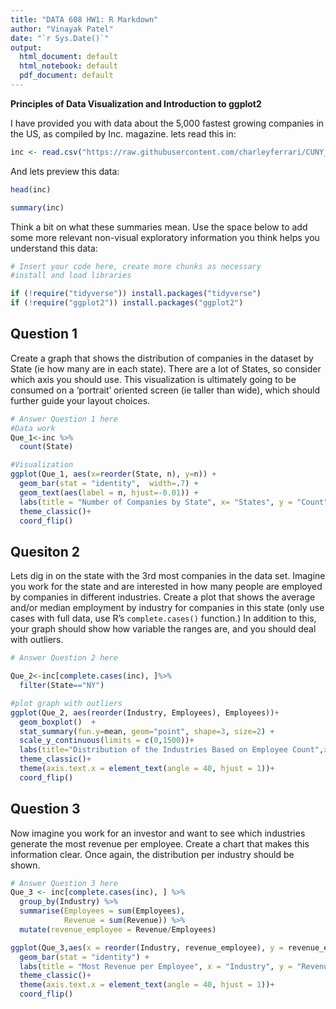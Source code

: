 ---
title: "DATA 608 HW1: R Markdown"
author: "Vinayak Patel"
date: "`r Sys.Date()`"
output:
  html_document: default
  html_notebook: default
  pdf_document: default
---

**Principles of Data Visualization and Introduction to ggplot2**

I have provided you with data about the 5,000 fastest growing companies in the US, as compiled by Inc. magazine. lets read this in:

```{r}

inc <- read.csv("https://raw.githubusercontent.com/charleyferrari/CUNY_DATA_608/master/module1/Data/inc5000_data.csv", header= TRUE)

```

And lets preview this data:

```{r}

head(inc)

```
```{r}

summary(inc)

```

Think a bit on what these summaries mean. Use the space below to add some more relevant non-visual exploratory information you think helps you understand this data:

```{r, echo=FALSE, message=FALSE}

# Insert your code here, create more chunks as necessary
#install and load libraries

if (!require("tidyverse")) install.packages("tidyverse")
if (!require("ggplot2")) install.packages("ggplot2") 


```

## Question 1

Create a graph that shows the distribution of companies in the dataset by State (ie how many are in each state). There are a lot of States, so consider which axis you should use. This visualization is ultimately going to be consumed on a 'portrait' oriented screen (ie taller than wide), which should further guide your layout choices.

```{r fig1, fig.height = 7, fig.width = 6, fig.align= 'center' }

# Answer Question 1 here
#Data work
Que_1<-inc %>%
  count(State)

#Visualization
ggplot(Que_1, aes(x=reorder(State, n), y=n)) + 
  geom_bar(stat = "identity",  width=.7) +
  geom_text(aes(label = n, hjust=-0.01)) +
  labs(title = "Number of Companies by State", x= "States", y = "Count") +
  theme_classic()+
  coord_flip()

```

## Quesiton 2

Lets dig in on the state with the 3rd most companies in the data set. Imagine you work for the state and are interested in how many people are employed by companies in different industries. Create a plot that shows the average and/or median employment by industry for companies in this state (only use cases with full data, use R's `complete.cases()` function.) In addition to this, your graph should show how variable the ranges are, and you should deal with outliers.

```{r fig2, fig.height = 6, fig.width = 5, fig.align= 'center', message=FALSE}

# Answer Question 2 here

Que_2<-inc[complete.cases(inc), ]%>% 
  filter(State=="NY")

#plot graph with outliers
ggplot(Que_2, aes(reorder(Industry, Employees), Employees))+ 
  geom_boxplot()  +   
  stat_summary(fun.y=mean, geom="point", shape=3, size=2) + 
  scale_y_continuous(limits = c(0,1500))+
  labs(title="Distribution of the Industries Based on Employee Count",x = "Industry", y = "Employee Size") +
  theme_classic()+
  theme(axis.text.x = element_text(angle = 40, hjust = 1))+
  coord_flip()  
```

## Question 3

Now imagine you work for an investor and want to see which industries generate the most revenue per employee. Create a chart that makes this information clear. Once again, the distribution per industry should be shown.
```{r fig3, fig.height = 6, fig.width = 5, fig.align= 'center'}

# Answer Question 3 here
Que_3 <- inc[complete.cases(inc), ] %>% 
  group_by(Industry) %>% 
  summarise(Employees = sum(Employees),
            Revenue = sum(Revenue)) %>% 
  mutate(revenue_employee = Revenue/Employees)

ggplot(Que_3,aes(x = reorder(Industry, revenue_employee), y = revenue_employee)) +
  geom_bar(stat = "identity") +
  labs(title = "Most Revenue per Employee", x = "Industry", y = "Revenue per Employee") +
  theme_classic()+
  theme(axis.text.x = element_text(angle = 40, hjust = 1))+
  coord_flip()

```


